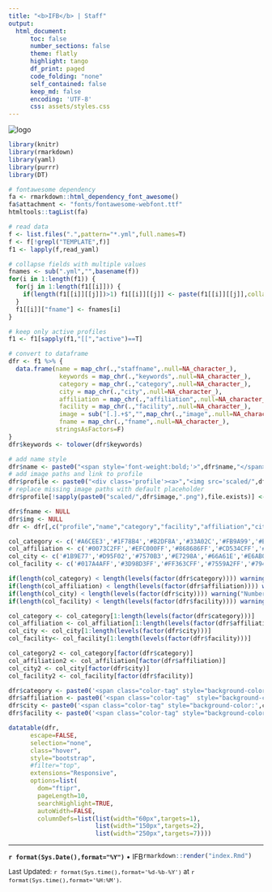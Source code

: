 ```yaml
---
title: "<b>IFB</b> | Staff"
output:
  html_document:
      toc: false
      number_sections: false
      theme: flatly
      highlight: tango
      df_print: paged
      code_folding: "none"
      self_contained: false
      keep_md: false
      encoding: 'UTF-8'
      css: assets/styles.css
---
```


<div class="row">
<img src="assets/logo.png" alt="logo" class="logo">
</div>

```r
library(knitr)
library(rmarkdown)
library(yaml)
library(purrr)
library(DT)

# fontawesome dependency
fa <- rmarkdown::html_dependency_font_awesome()
fa$attachment <- "fonts/fontawesome-webfont.ttf"
htmltools::tagList(fa)

# read data
f <- list.files(".",pattern="*.yml",full.names=T)
f <- f[!grepl("TEMPLATE",f)]
f1 <- lapply(f,read_yaml)

# collapse fields with multiple values
fnames <- sub(".yml","",basename(f))
for(i in 1:length(f1)) {
  for(j in 1:length(f1[[i]])) {
    if(length(f1[[i]][[j]])>1) f1[[i]][[j]] <- paste(f1[[i]][[j]],collapse=", ")
  }
  f1[[i]]["fname"] <- fnames[i]
}

# keep only active profiles
f1 <- f1[sapply(f1,"[[","active")==T]

# convert to dataframe
dfr <- f1 %>% {
  data.frame(name = map_chr(.,"staffname",.null=NA_character_),
              keywords = map_chr(.,"keywords",.null=NA_character_),
              category = map_chr(.,"category",.null=NA_character_),
              city = map_chr(.,"city",.null=NA_character_),
              affiliation = map_chr(.,"affiliation",.null=NA_character_),
              facility = map_chr(.,"facility",.null=NA_character_),
              image = sub("[.].+$","",map_chr(.,"image",.null=NA_character_)),
              fname = map_chr(.,"fname",.null=NA_character_),
             stringsAsFactors=F)
}
dfr$keywords <- tolower(dfr$keywords)

# add name style
dfr$name <- paste0("<span style='font-weight:bold;'>",dfr$name,"</span>")
# add image paths and link to profile
dfr$profile <- paste0("<div class='profile'><a>","<img src='scaled/",dfr$image,".png'></a></div>")
# replace missing image paths with default placeholder
dfr$profile[!sapply(paste0("scaled/",dfr$image,".png"),file.exists)] <- paste0("<div class='profile'>","<img src='scaled/default.png'></div>")

dfr$fname <- NULL
dfr$img <- NULL
dfr <- dfr[,c("profile","name","category","facility","affiliation","city","keywords")]
```

```r
col_category <- c('#A6CEE3','#1F78B4','#B2DF8A','#33A02C','#FB9A99','#E31A1C','#FDBF6F','#FF7F00','#CAB2D6','#6A3D9A','#8DD3C7','#B15928','#CA527D','#CACE53','#58763C')
col_affiliation <- c('#0073C2FF','#EFC000FF','#868686FF','#CD534CFF','#7AA6DCFF','#003C67FF','#8F7700FF','#3B3B3BFF','#A73030FF','#4A6990FF","#3B4992FF','#EE0000FF','#008B45FF','#631879FF','#008280FF','#BB0021FF','#5F559BFF','#A20056FF','#808180FF','#1B1919FF')
col_city <- c('#1B9E77','#D95F02','#7570B3','#E7298A','#66A61E','#E6AB02','#A6761D','#666666')
col_facility <- c('#017A4AFF','#3D98D3FF','#FF363CFF','#7559A2FF','#794924FF','#8CDB5EFF','#D6D6D6FF','#FB8C00FF')

if(length(col_category) < length(levels(factor(dfr$category)))) warning("Number of colours less than number of category.")
if(length(col_affiliation) < length(levels(factor(dfr$affiliation)))) warning("Number of colours less than number of affiliation.")
if(length(col_city) < length(levels(factor(dfr$city)))) warning("Number of colours less than number of city.")
if(length(col_facility) < length(levels(factor(dfr$facility)))) warning("Number of colours less than number of facility.")

col_category <- col_category[1:length(levels(factor(dfr$category)))]
col_affiliation <- col_affiliation[1:length(levels(factor(dfr$affiliation)))]
col_city <- col_city[1:length(levels(factor(dfr$city)))]
col_facility<- col_facility[1:length(levels(factor(dfr$facility)))]

col_category2 <- col_category[factor(dfr$category)]
col_affiliation2 <- col_affiliation[factor(dfr$affiliation)]
col_city2 <- col_city[factor(dfr$city)]
col_facility2 <- col_facility[factor(dfr$facility)]

dfr$category <- paste0('<span class="color-tag" style="background-color:',col_category2,';">',dfr$category,'</span>')
dfr$affiliation <- paste0('<span class="color-tag"  style="background-color:',col_affiliation2,';">',dfr$affiliation,'</span>')
dfr$city <- paste0('<span class="color-tag" style="background-color:',col_city2,';">',dfr$city,'</span>')
dfr$facility <- paste0('<span class="color-tag" style="background-color:',col_facility2,';">',dfr$facility,'</span>')
```


<div class="row table-staff">
```r
datatable(dfr,
      escape=FALSE,
      selection="none",
      class="hover",
      style="bootstrap",
      #filter="top",
      extensions="Responsive",
      options=list(
        dom="ftipr",
        pageLength=10,
        searchHighlight=TRUE,
        autoWidth=FALSE,
        columnDefs=list(list(width="60px",targets=1),
                        list(width="150px",targets=2),
                        list(width="250px",targets=7))))
```
</div>

<hr/>

<div>
<span style="float:left; vertical-align:middle">
<b>`r format(Sys.Date(),format="%Y")`</b> • IFB
</span>
<span style="float:right; vertical-align:middle">
<p style="text-align: left; font-size: small;">
Last Updated: <i class="fa fa-calendar" aria-hidden="true"></i> `r format(Sys.time(),format='%d-%b-%Y')` at <i class="fa fa-clock-o" aria-hidden="true"></i> `r format(Sys.time(),format='%H:%M')`.
</p>
</span>
</div>

```r
rmarkdown::render("index.Rmd")
```

```sh
# ImageMagick 6.9.7-4 Q16 x86_64 20170114
# image processing using imagick convert
# run in staffinfo root
# crops to centered square and rescales to 100px x 100px
# converts to circular png

if [[ ! -d img ]]
  then
    echo >&2 "Directory img doesn't exist."; exit 1;
  fi

if [[ -d scaled ]]
  then
   rm -rf scaled
   mkdir scaled
  else
   mkdir scaled
  fi

# centered square crop
size='%[fx: w>h ? h : w ]'
offset_x='%[fx: w>h ? (w-h)/2 : 0 ]'
offset_y='%[fx: w>h ? 0 : (h-w)/2 ]'
viewport="${size}x${size}+${offset_x}+${offset_y}"

for i in img/*g
  do
    fname=$(basename $i | sed 's/\(^[a-z|-]\+\)\(.*$\)/\1.png/g')
    #fname=$(basename $i)
    convert $i  -set option:distort:viewport "$viewport" -filter point -distort SRT 0 +repage -adaptive-resize 100x100 scaled/${fname}
    convert -size 100x100 xc:none -fill scaled/${fname} -draw "circle 50,50 50,1" scaled/${fname}
  done
```
